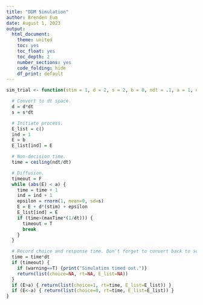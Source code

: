```yaml
---
title: "DDM Simulation"
author: Brenden Eum
date: August 1, 2023
output: 
  html_document: 
    theme: united
    toc: yes
    toc_float: yes
    toc_depth: 2
    number_sections: yes
    code_folding: hide
    df_print: default
---
```



```r
sim_trial <- function(stim = 1, d = 2, s = 2, b = 0, ndt = .1, a = 1, dt = .1, maxTime=25, warning=T) {

  # Convert to dt space.
  d = d*dt
  s = s*dt

  # Initiate process.
  E_list = c()
  ind = 1
  E = b
  E_list[ind] = E

  # Non-decision time.
  time = ceiling(ndt/dt)

  # Diffusion.
  timeout = F
  while (abs(E) < a) {
    time = time + 1
    ind = ind + 1
    epsilon = rnorm(1, mean=0, sd=s)
    E = E + d*(stim) + epsilon
    E_list[ind] = E
    if (time>(maxTime*(1/dt))) {
      timeout = T
      break
    }
  }

  # Record choice and response time. Don't forget to convert back to seconds.
  time = time*dt
  if (timeout) {
    if (warning==T) {print("Simulation timed out.")}
    return(list(choice=NA, rt=NA, E_list=NA))
  }
  if (E>a) { return(list(choice=1, rt=time, E_list=E_list)) }
  if (E<-a) { return(list(choice=0, rt=time, E_list=E_list)) }
}
```


